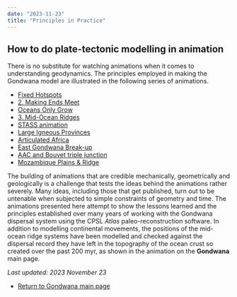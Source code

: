 ```yaml
---
date: "2023-11-23"
title: "Principles in Practice"
---
```

## How to do plate-tectonic modelling in animation

There is no substitute for watching animations when it comes to understanding geodynamics. The principles employed in making the Gondwana model
are illustrated in the following series of animations. 

* [Fixed Hotspots](../fixed-is-fixed)
* [2. Making Ends Meet](../making-ends-meet)
* [Oceans Only Grow](../oceansonlygrow)
* [3. Mid-Ocean Ridges](../mid-ocean-ridges)
* [STASS animation](../east-versus-west)
* [Large Igneous Provinces](../large-igneous-provinces)
* [Articulated Africa](../articulated-africa)
* [East Gondwana Break-up](../ego-aac-plates)
* [AAC and Bouvet triple junction](../aac-anim-1)
* [Mozambique Plains & Ridge](../moz-plains)

The building of animations that are credible mechanically, geometrically and geologically is a challenge that tests the ideas behind the animations rather severely. Many ideas, including those that get published, turn out to be untenable when subjected to simple constraints of geometry and time. The animations presented here attempt to show the lessons learned and the principles established over many years of working with the Gondwana dispersal system using the CPSL *Atlas* paleo-reconstruction software. In addition to modelling continental movements, the positions of the mid-ocean ridge systems have been modelled and checked against the dispersal record they have left in the topography of the ocean crust so created over the past 200 myr, as shown in the animation on the **Gondwana** main page.

*Last updated: 2023 November 23*

* [Return to Gondwana main page](../../gondwana)

